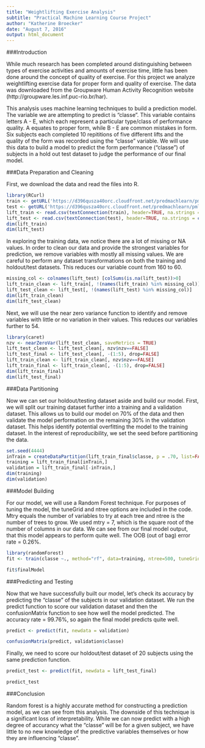 ```yaml
---
title: "Weightlifting Exercise Analysis"
subtitle: "Practical Machine Learning Course Project"
author: "Katherine Broecker"
date: "August 7, 2016"
output: html_document
---
```

###Introduction

While much research has been completed around distinguishing between types of exercise activities and amounts of exercise time, little has been done around the concept of quality of exercise.  For this project we analyze weightlifting exercise data for proper form and quality of exercise. The data was downloaded from the Groupware Human Activity Recognition website (http://groupware.les.inf.puc-rio.br/har).

This analysis uses machine learning techniques to build a prediction model. The variable we are attempting to predict is "classe". This variable contains letters A - E, which each represent a particular type/class of performance quality. A equates to proper form, while B - E are common mistakes in form. Six subjects each completed 10 repititions of five different lifts and the quality of the form was recorded using the "classe" variable. We will use this data to build a model to predict the form performance ("classe") of subjects in a hold out test dataset to judge the performance of our final model.

###Data Preparation and Cleaning

First, we download the data and read the files into R.

```r
library(RCurl)
train <- getURL('https://d396qusza40orc.cloudfront.net/predmachlearn/pml-training.csv')
test <- getURL('https://d396qusza40orc.cloudfront.net/predmachlearn/pml-testing.csv')
lift_train <- read.csv(textConnection(train), header=TRUE, na.strings = c("NA", "#DIV/0!", ""))
lift_test <- read.csv(textConnection(test), header=TRUE, na.strings = c("NA", "#DIV/0!", ""))
dim(lift_train)
dim(lift_test)
```

In exploring the training data, we notice there are a lot of missing or NA values. In order to clean our data and provide the strongest variables for prediction, we remove variables with mostly all missing values. We are careful to perform any dataset transformations on both the training and holdout/test datasets. This reduces our variable count from 160 to 60.

```r
missing_col <- colnames(lift_test) [colSums(is.na(lift_test))>0]
lift_train_clean <- lift_train[, !(names(lift_train) %in% missing_col)]
lift_test_clean <- lift_test[, !(names(lift_test) %in% missing_col)]
dim(lift_train_clean)
dim(lift_test_clean)
```

Next, we will use the near zero variance function to identify and remove variables with little or no variation in their values. This reduces our variables further to 54.

```r
library(caret)
nzv <- nearZeroVar(lift_test_clean, saveMetrics = TRUE)
lift_test_clean <- lift_test_clean[, nzv$nzv==FALSE]
lift_test_final <- lift_test_clean[, -(1:5), drop=FALSE]
lift_train_clean <- lift_train_clean[, nzv$nzv==FALSE]
lift_train_final <- lift_train_clean[, -(1:5), drop=FALSE]
dim(lift_train_final)
dim(lift_test_final)
```

###Data Partitioning

Now we can set our holdout/testing dataset aside and build our model. First, we will split our training dataset further into a training and a validation dataset. This allows us to build our model on 70% of the data and then validate the model performation on the remaining 30% in the validation dataset. This helps identify potential overfitting the model to the training dataset. In the interest of reproducibility, we set the seed before partitioning the data.

```r
set.seed(4444)
inTrain = createDataPartition(lift_train_final$classe, p = .70, list=FALSE)
training = lift_train_final[inTrain,]
validation = lift_train_final[-inTrain,]
dim(training)
dim(validation)
```

###Model Building

For our model, we will use a Random Forest technique. For purposes of tuning the model, the tuneGrid and ntree options are included in the code. Mtry equals the number of variables to try at each tree and ntree is the number of trees to grow. We used mtry = 7, which is the square root of the number of columns in our data. We can see from our final model output, that this model appears to perform quite well. The OOB (out of bag) error rate = 0.26%.

```r
library(randomForest)
fit <- train(classe ~., method="rf", data=training, ntree=500, tuneGrid = data.frame(.mtry = 7), allowParallel=TRUE )

fit$finalModel

```

###Predicting and Testing

Now that we have successfully built our model, let's check its accuracy by predicting the "classe" of the subjects in our validation dataset. We run the predict function to score our validation dataset and then the confusionMatrix function to see how well the model predicted. The accuracy rate = 99.76%, so again the final model predicts quite well. 

```r
predict <- predict(fit, newdata = validation)

confusionMatrix(predict, validation$classe)
```

Finally, we need to score our holdout/test dataset of 20 subjects using the same prediction function.

```r
predict_test <- predict(fit, newdata = lift_test_final)

predict_test
```

###Conclusion

Random forest is a highly accurate method for constructing a prediction model, as we can see from this analysis. The downside of this technique is a significant loss of interpretability. While we can now predict with a high degree of accurancy what the "classe" will be for a given subject, we have little to no new knowledge of the predictive variables themselves or how they are influencing "classe". 

